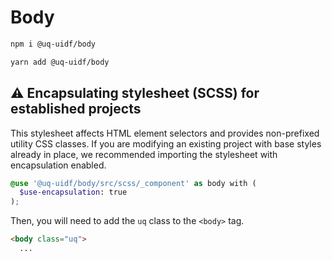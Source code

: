 
<Meta title="Base/Body/Body" />

# Body

```bash
npm i @uq-uidf/body
```

```bash
yarn add @uq-uidf/body
```

## ⚠️ Encapsulating stylesheet (SCSS) for established projects

This stylesheet affects HTML element selectors and provides non-prefixed utility
CSS classes. If you are modifying an existing project with base styles already
in place, we recommended importing the stylesheet with encapsulation enabled.

```scss
@use '@uq-uidf/body/src/scss/_component' as body with (
  $use-encapsulation: true
);
```

Then, you will need to add the `uq` class to the `<body>` tag.

```HTML
<body class="uq">
  ...
```
